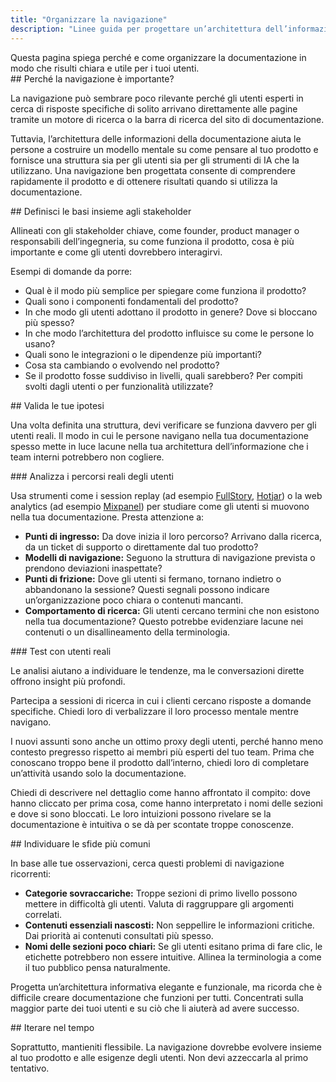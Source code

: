 ```yaml
---
title: "Organizzare la navigazione"
description: "Linee guida per progettare un’architettura dell’informazione efficace per i tuoi utenti"
---
```


<Tip>
Questa pagina spiega perché e come organizzare la documentazione in modo che risulti chiara e utile per i tuoi utenti.
</Tip>

<div id="why-is-navigation-important">
  ## Perché la navigazione è importante?
</div>

La navigazione può sembrare poco rilevante perché gli utenti esperti in cerca di risposte specifiche di solito arrivano direttamente alle pagine tramite un motore di ricerca o la barra di ricerca del sito di documentazione.

Tuttavia, l’architettura delle informazioni della documentazione aiuta le persone a costruire un modello mentale su come pensare al tuo prodotto e fornisce una struttura sia per gli utenti sia per gli strumenti di IA che la utilizzano. Una navigazione ben progettata consente di comprendere rapidamente il prodotto e di ottenere risultati quando si utilizza la documentazione.

<div id="map-the-foundation-with-stakeholders">
  ## Definisci le basi insieme agli stakeholder
</div>

Allineati con gli stakeholder chiave, come founder, product manager o responsabili dell’ingegneria, su come funziona il prodotto, cosa è più importante e come gli utenti dovrebbero interagirvi.

Esempi di domande da porre:

- Qual è il modo più semplice per spiegare come funziona il prodotto?
- Quali sono i componenti fondamentali del prodotto?
- In che modo gli utenti adottano il prodotto in genere? Dove si bloccano più spesso?
- In che modo l’architettura del prodotto influisce su come le persone lo usano?
- Quali sono le integrazioni o le dipendenze più importanti?
- Cosa sta cambiando o evolvendo nel prodotto?
- Se il prodotto fosse suddiviso in livelli, quali sarebbero? Per compiti svolti dagli utenti o per funzionalità utilizzate?

<div id="validate-your-assumptions">
  ## Valida le tue ipotesi
</div>

Una volta definita una struttura, devi verificare se funziona davvero per gli utenti reali. Il modo in cui le persone navigano nella tua documentazione spesso mette in luce lacune nella tua architettura dell’informazione che i team interni potrebbero non cogliere.

<div id="track-real-user-journeys">
  ### Analizza i percorsi reali degli utenti
</div>

Usa strumenti come i session replay (ad esempio [FullStory](https://www.fullstory.com), [Hotjar](https://www.hotjar.com)) o la web analytics (ad esempio [Mixpanel](https://mixpanel.com)) per studiare come gli utenti si muovono nella tua documentazione. Presta attenzione a:

- **Punti di ingresso:** Da dove inizia il loro percorso? Arrivano dalla ricerca, da un ticket di supporto o direttamente dal tuo prodotto?
- **Modelli di navigazione:** Seguono la struttura di navigazione prevista o prendono deviazioni inaspettate?
- **Punti di frizione:** Dove gli utenti si fermano, tornano indietro o abbandonano la sessione? Questi segnali possono indicare un’organizzazione poco chiara o contenuti mancanti.
- **Comportamento di ricerca:** Gli utenti cercano termini che non esistono nella tua documentazione? Questo potrebbe evidenziare lacune nei contenuti o un disallineamento della terminologia.

<div id="test-with-real-users">
  ### Test con utenti reali
</div>

Le analisi aiutano a individuare le tendenze, ma le conversazioni dirette offrono insight più profondi.

Partecipa a sessioni di ricerca in cui i clienti cercano risposte a domande specifiche. Chiedi loro di verbalizzare il loro processo mentale mentre navigano.

I nuovi assunti sono anche un ottimo proxy degli utenti, perché hanno meno contesto pregresso rispetto ai membri più esperti del tuo team. Prima che conoscano troppo bene il prodotto dall’interno, chiedi loro di completare un’attività usando solo la documentazione.

Chiedi di descrivere nel dettaglio come hanno affrontato il compito: dove hanno cliccato per prima cosa, come hanno interpretato i nomi delle sezioni e dove si sono bloccati. Le loro intuizioni possono rivelare se la documentazione è intuitiva o se dà per scontate troppe conoscenze.

<div id="identify-common-challenges">
  ## Individuare le sfide più comuni
</div>

In base alle tue osservazioni, cerca questi problemi di navigazione ricorrenti:

- **Categorie sovraccariche:** Troppe sezioni di primo livello possono mettere in difficoltà gli utenti. Valuta di raggruppare gli argomenti correlati.
- **Contenuti essenziali nascosti:** Non seppellire le informazioni critiche. Dai priorità ai contenuti consultati più spesso.
- **Nomi delle sezioni poco chiari:** Se gli utenti esitano prima di fare clic, le etichette potrebbero non essere intuitive. Allinea la terminologia a come il tuo pubblico pensa naturalmente.

Progetta un’architettura informativa elegante e funzionale, ma ricorda che è difficile creare documentazione che funzioni per tutti. Concentrati sulla maggior parte dei tuoi utenti e su ciò che li aiuterà ad avere successo.

<div id="iterate-over-time">
  ## Iterare nel tempo
</div>

Soprattutto, mantieniti flessibile. La navigazione dovrebbe evolvere insieme al tuo prodotto e alle esigenze degli utenti. Non devi azzeccarla al primo tentativo.